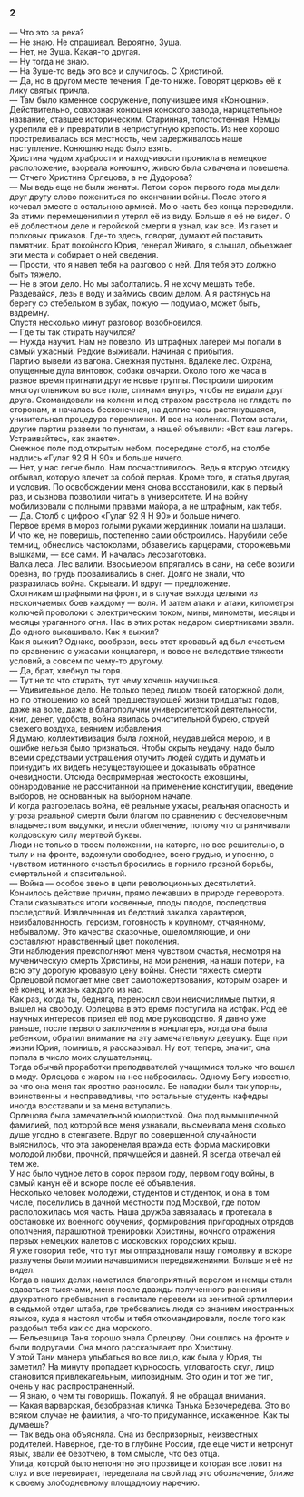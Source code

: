 ### 2 {-}

— Что это за река?<br/> — Не знаю. Не спрашивал. Вероятно, Зуша.<br/> — Нет, не Зуша. Какая-то другая.<br/> — Ну тогда не знаю.<br/> — На Зуше-то ведь это все и случилось. С Христиной.<br/> — Да, но в другом месте течения. Где-то ниже. Говорят церковь её к лику святых причла.<br/> — Там было каменное сооружение, получившее имя «Конюшни».<br/> Действительно, совхозная конюшня конского завода, нарицательное название, ставшее историческим. Старинная, толстостенная. Немцы укрепили её и превратили в неприступную крепость. Из нее хорошо простреливалась вся местность, чем задерживалось наше наступление. Конюшню надо было взять.<br/> Христина чудом храбрости и находчивости проникла в немецкое расположение, взорвала конюшню, живою была схвачена и повешена.<br/> — Отчего Христина Орлецова, а не Дудорова?<br/> — Мы ведь еще не были женаты. Летом сорок первого года мы дали друг другу слово пожениться по окончании войны. После этого я кочевал вместе с остальною армией. Мою часть без конца переводили. За этими перемещениями я утерял её из виду. Больше я её не видел. О её доблестном деле и геройской смерти я узнал, как все. Из газет и полковых приказов. Где-то здесь, говорят, думают ей поставить памятник. Брат покойного Юрия, генерал Живаго, я слышал, объезжает эти места и собирает о ней сведения.<br/> — Прости, что я навел тебя на разговор о ней. Для тебя это должно быть тяжело.<br/> — Не в этом дело. Но мы заболтались. Я не хочу мешать тебе. Раздевайся, лезь в воду и займись своим делом. А я растянусь на берегу со стебельком в зубах, пожую — подумаю, может быть, вздремну.<br/> Спустя несколько минут разговор возобновился.<br/> — Где ты так стирать научился?<br/> — Нужда научит. Нам не повезло. Из штрафных лагерей мы попали в самый ужасный. Редкие выживали. Начиная с прибытия.<br/> Партию вывели из вагона. Снежная пустыня. Вдалеке лес. Охрана, опущенные дула винтовок, собаки овчарки. Около того же часа в разное время пригнали другие новые группы. Построили широким многоугольником во все поле, спинами внутрь, чтобы не видали друг друга. Скомандовали на колени и под страхом расстрела не глядеть по сторонам, и началась бесконечная, на долгие часы растянувшаяся, унизительная процедура переклички. И все на коленях. Потом встали, другие партии развели по пунктам, а нашей объявили: «Вот ваш лагерь. Устраивайтесь, как знаете».<br/> Снежное поле под открытым небом, посередине столб, на столбе надпись «Гулаг 92 Я Н 90» и больше ничего.<br/> — Нет, у нас легче было. Нам посчастливилось. Ведь я вторую отсидку отбывал, которую влечет за собой первая. Кроме того, и статья другая, и условия. По освобождении меня снова восстановили, как в первый раз, и сызнова позволили читать в университете. И на войну мобилизовали с полными правами майора, а не штрафным, как тебя.<br/> — Да. Столб с цифрою «Гулаг 92 Я Н 90» и больше ничего.<br/> Первое время в мороз голыми руками жердинник ломали на шалаши.<br/> И что же, не поверишь, постепенно сами обстроились. Нарубили себе темниц, обнеслись частоколами, обзавелись карцерами, сторожевыми вышками, — все сами. И началась лесозаготовка.<br/> Валка леса. Лес валили. Ввосьмером впрягались в сани, на себе возили бревна, по грудь проваливались в снег. Долго не знали, что разразилась война. Скрывали. И вдруг — предложение.<br/> Охотникам штрафными на фронт, и в случае выхода целыми из нескончаемых боев каждому — воля. И затем атаки и атаки, километры колючей проволоки с электрическим током, мины, минометы, месяцы и месяцы ураганного огня. Нас в этих ротах недаром смертниками звали. До одного выкашивало. Как я выжил?<br/> Как я выжил? Однако, вообрази, весь этот кровавый ад был счастьем по сравнению с ужасами концлагеря, и вовсе не вследствие тяжести условий, а совсем по чему-то другому.<br/> — Да, брат, хлебнул ты горя.<br/> — Тут не то что стирать, тут чему хочешь научишься.<br/> — Удивительное дело. Не только перед лицом твоей каторжной доли, но по отношению ко всей предшествующей жизни тридцатых годов, даже на воле, даже в благополучии университетской деятельности, книг, денег, удобств, война явилась очистительной бурею, струей свежего воздуха, веянием избавления.<br/> Я думаю, коллективизация была ложной, неудавшейся мерою, и в ошибке нельзя было признаться. Чтобы скрыть неудачу, надо было всеми средствами устрашения отучить людей судить и думать и принудить их видеть несуществующее и доказывать обратное очевидности. Отсюда беспримерная жестокость ежовщины, обнародование не рассчитанной на применение конституции, введение выборов, не основанных на выборном начале.<br/> И когда разгорелась война, её реальные ужасы, реальная опасность и угроза реальной смерти были благом по сравнению с бесчеловечным владычеством выдумки, и несли облегчение, потому что ограничивали колдовскую силу мертвой буквы.<br/> Люди не только в твоем положении, на каторге, но все решительно, в тылу и на фронте, вздохнули свободнее, всею грудью, и упоенно, с чувством истинного счастья бросились в горнило грозной борьбы, смертельной и спасительной.<br/> — Война — особое звено в цепи революционных десятилетий.<br/> Кончилось действие причин, прямо лежавших в природе переворота. Стали сказываться итоги косвенные, плоды плодов, последствия последствий. Извлеченная из бедствий закалка характеров, неизбалованность, героизм, готовность к крупному, отчаянному, небывалому. Это качества сказочные, ошеломляющие, и они составляют нравственный цвет поколения.<br/> Эти наблюдения преисполняют меня чувством счастья, несмотря на мученическую смерть Христины, на мои ранения, на наши потери, на всю эту дорогую кровавую цену войны. Снести тяжесть смерти Орлецовой помогает мне свет самопожертвования, которым озарен и её конец, и жизнь каждого из нас.<br/> Как раз, когда ты, бедняга, переносил свои неисчислимые пытки, я вышел на свободу. Орлецова в это время поступила на истфак. Род её научных интересов привел её под мое руководство. Я давно уже раньше, после первого заключения в концлагерь, когда она была ребенком, обратил внимание на эту замечательную девушку. Еще при жизни Юрия, помнишь, я рассказывал. Ну вот, теперь, значит, она попала в число моих слушательниц.<br/> Тогда обычай проработки преподавателей учащимися только что вошел в моду. Орлецова с жаром на нее набросилась. Одному Богу известно, за что она меня так яростно разносила. Ее нападки были так упорны, воинственны и несправедливы, что остальные студенты кафедры иногда восставали и за меня вступались.<br/> Орлецова была замечательной юмористкой. Она под вымышленной фамилией, под которой все меня узнавали, высмеивала меня сколько душе угодно в стенгазете. Вдруг по совершенной случайности выяснилось, что эта закоренелая вражда есть форма маскировки молодой любви, прочной, прячущейся и давней. Я всегда отвечал ей тем же.<br/> У нас было чудное лето в сорок первом году, первом году войны, в самый канун её и вскоре после её объявления.<br/> Несколько человек молодежи, студентов и студенток, и она в том числе, поселились в дачной местности под Москвой, где потом расположилась моя часть. Наша дружба завязалась и протекала в обстановке их военного обучения, формирования пригородных отрядов ополчения, парашютной тренировки Христины, ночного отражения первых немецких налетов с московских городских крыш.<br/> Я уже говорил тебе, что тут мы отпраздновали нашу помолвку и вскоре разлучены были моими начавшимися передвижениями. Больше я её не видел.<br/> Когда в наших делах наметился благоприятный перелом и немцы стали сдаваться тысячами, меня после дважды полученного ранения и двукратного пребывания в госпитале перевели из зенитной артиллерии в седьмой отдел штаба, где требовались люди со знанием иностранных языков, куда я настоял чтобы и тебя откомандировали, после того как раздобыл тебя как со дна морского.<br/> — Бельевщица Таня хорошо знала Орлецову. Они сошлись на фронте и были подругами. Она много рассказывает про Христину.<br/> У этой Тани манера улыбаться во все лицо, как была у Юрия, ты заметил? На минуту пропадает курносость, угловатость скул, лицо становится привлекательным, миловидным. Это один и тот же тип, очень у нас распространенный.<br/> — Я знаю, о чем ты говоришь. Пожалуй. Я не обращал внимания.<br/> — Какая варварская, безобразная кличка Танька Безочередева. Это во всяком случае не фамилия, а что-то придуманное, искаженное. Как ты думаешь?<br/> — Так ведь она объясняла. Она из беспризорных, неизвестных родителей. Наверное, где-то в глубине России, где еще чист и нетронут язык, звали её безотчею, в том смысле, что без отца.<br/> Улица, которой было непонятно это прозвище и которая все ловит на слух и все перевирает, переделала на свой лад это обозначение, ближе к своему злободневному площадному наречию.


